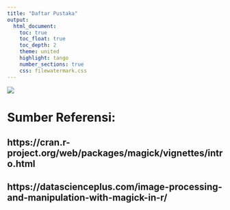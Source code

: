 ---
title: "Daftar Pustaka"
output:
  html_document:
    toc: true
    toc_float: true
    toc_depth: 2
    theme: united
    highlight: tango
    number_sections: true
    css: filewatermark.css
---
<div class="watermark"><img src="UIN-Malang.jpg"></div>
# Sumber Referensi:<br>
## https://cran.r-project.org/web/packages/magick/vignettes/intro.html<br>
## https://datascienceplus.com/image-processing-and-manipulation-with-magick-in-r/